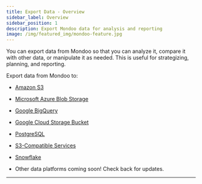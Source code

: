 ```yaml
---
title: Export Data - Overview
sidebar_label: Overview
sidebar_position: 1
description: Export Mondoo data for analysis and reporting
image: /img/featured_img/mondoo-feature.jpg
---
```


You can export data from Mondoo so that you can analyze it, compare it with other data, or manipulate it as needed. This is useful for strategizing, planning, and reporting.

Export data from Mondoo to:

- [Amazon S3](/platform/maintain/export/s3)

- [Microsoft Azure Blob Storage](/platform/maintain/export/azure-blob)

- [Google BigQuery](/platform/maintain/export/bigquery-integration)

- [Google Cloud Storage Bucket](/platform/maintain/export/gcs-bucket)

- [PostgreSQL](/platform/maintain/export/postgresql)

- [S3-Compatible Services](/platform/maintain/export/s3-compatible)

- [Snowflake](/platform/maintain/export/snowflake)

- Other data platforms coming soon! Check back for updates.

---

